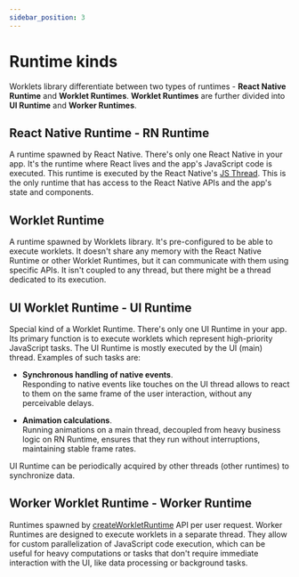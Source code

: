 ```yaml
---
sidebar_position: 3
---
```


# Runtime kinds

Worklets library differentiate between two types of runtimes - **React Native Runtime** and **Worklet Runtimes**. **Worklet Runtimes** are further divided into **UI Runtime** and **Worker Runtimes**.

## React Native Runtime - RN Runtime

A runtime spawned by React Native. There's only one React Native in your app. It's the runtime where React lives and the app's JavaScript code is executed. This runtime is executed by the React Native's [JS Thread](https://reactnative.dev/architecture/threading-model). This is the only runtime that has access to the React Native APIs and the app's state and components.

## Worklet Runtime

A runtime spawned by Worklets library. It's pre-configured to be able to execute worklets. It doesn't share any memory with the React Native Runtime or other Worklet Runtimes, but it can communicate with them using specific APIs. It isn't coupled to any thread, but there might be a thread dedicated to its execution.

## UI Worklet Runtime - UI Runtime

Special kind of a Worklet Runtime. There's only one UI Runtime in your app. Its primary function is to execute worklets which represent high-priority JavaScript tasks. The UI Runtime is mostly executed by the UI (main) thread. Examples of such tasks are:

- **Synchronous handling of native events**.  
  Responding to native events like touches on the UI thread allows to react to them on the same frame of the user interaction, without any perceivable delays.

- **Animation calculations**.  
  Running animations on a main thread, decoupled from heavy business logic on RN Runtime, ensures that they run without interruptions, maintaining stable frame rates.

UI Runtime can be periodically acquired by other threads (other runtimes) to synchronize data.

## Worker Worklet Runtime - Worker Runtime

Runtimes spawned by [createWorkletRuntime](/docs/threading/createWorkletRuntime) API per user request. Worker Runtimes are designed to execute worklets in a separate thread. They allow for custom parallelization of JavaScript code execution, which can be useful for heavy computations or tasks that don't require immediate interaction with the UI, like data processing or background tasks.
